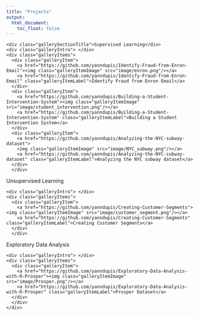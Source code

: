 ```yaml
---
title: "Projects"
output:
  html_document:
    toc_float: false
---
```


<!--html_preserve-->

<div class="band full">
  <div class="bandContent pageIntro"> </div>
  <div class="bandContent gallerySection">
    <div class="gallerySectionTitle">Supervised Learning</div>
    <div class="galleryIntro"> </div>
    <div class="galleryItems">
      <div class="galleryItem">
        <a href="https://github.com/yanndupis/Identify-Fraud-from-Enron-Email"><img class="galleryItemImage" src="image/enron.png"/></a>
        <a href="https://github.com/yanndupis/Identify-Fraud-from-Enron-Email" class="galleryItemLabel">Identify Fraud from Enron Email</a>
      </div>
      <div class="galleryItem">
        <a href="https://github.com/yanndupis/Building-a-Student-Intervention-System"><img class="galleryItemImage" src="image/student_intervention.png"/></a>
        <a href="https://github.com/yanndupis/Building-a-Student-Intervention-System" class="galleryItemLabel">Building a Student Intervention System</a>
      </div>
      <div class="galleryItem">
        <a href="https://github.com/yanndupis/Analyzing-the-NYC-subway-dataset">
        <img class="galleryItemImage" src="image/NYC_subway.png"/></a>
        <a href="https://github.com/yanndupis/Analyzing-the-NYC-subway-dataset" class="galleryItemLabel">Analyzing the NYC subway dataset</a>
      </div>
      </div>


<div class="gallerySectionTitle">Unsupervised Learning</div>
    <div class="galleryIntro"> </div>
    <div class="galleryItems">
      <div class="galleryItem">
        <a href="https://github.com/yanndupis/Creating-Customer-Segments"><img class="galleryItemImage" src="image/customer_segment.png"/></a>
        <a href="https://github.com/yanndupis/Creating-Customer-Segments" class="galleryItemLabel">Creating Customer Segments</a>
      </div>
      </div>

<div class="gallerySectionTitle">Exploratory Data Analysis</div>
    <div class="galleryIntro"> </div>
    <div class="galleryItems">
      <div class="galleryItem">
        <a href="https://github.com/yanndupis/Exploratory-Data-Analysis-with-R-Prosper"><img class="galleryItemImage" src="image/Prosper.png"/></a>
        <a href="https://github.com/yanndupis/Exploratory-Data-Analysis-with-R-Prosper" class="galleryItemLabel">Prosper Dataset</a>
      </div>
      </div>
    </div>
  </div>
<!--/html_preserve-->